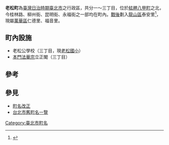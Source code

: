 {{japanese|japanese=老松町|kana=おいまつちょう|romaji=Oimatsuchō}}
'''老松町'''為[[臺灣|臺灣]][[臺灣日治時期|日治時期]][[臺北市_(州轄市)|臺北市]]之行政區，共分一～三丁目，位於[[艋舺|艋舺]][[八甲町|八甲町]]之北，今桂林路、柳州街、昆明街、永福街之一部均在町內。[[臺灣戰後時期|戰後]]劃入[[龍山區_(台北市)|龍山區]]泰安里<ref name="封域篇">{{cite book |title=《臺北市志》卷一 沿革志 封域篇 |date=1988-06 |publisher=[[臺北市文獻委員會|臺北市文獻委員會]] |pages=108-113}}</ref>，現屬[[萬華區|萬華區]]仁德里、福音里。

==町內設施==
*老松公學校（三丁目，現[[老松國小|老松國小]]）
*[[本門法華宗|本門法華宗]]立正閣（三丁目）

== 參考 ==
<references />

==參見==
*[[町名改正|町名改正]]
*[[台北市舊町名一覽|台北市舊町名一覽]]

{{台北市舊町名}}
{{TW-geo-stub}}

[[Category:臺北市町名|Category:臺北市町名]]